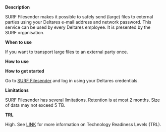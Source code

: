 **Description**

SURF Filesender makes it possible to safely send (large) files to external parties using your Deltares e-mail address and network password. This service can be used by every Deltares employee. It is presented by the SURF organisation.

**When to use**

If you want to transport large files to an external party once. 

**How to use**

**How to get started**

Go to [SURF Filesender](https://www.surf.nl/diensten/surffilesender) and log in using your Deltares credentials.

**Limitations**

SURF Filesender has several limitations. Retention is at most 2 months. Size of data may not exceed 5 TB.

**TRL**

High. See [LINK](/storage-finder/trl) for more information on Technology Readiness Levels (TRL).
